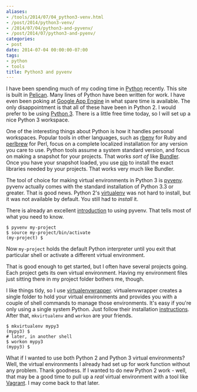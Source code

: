 ```yaml
---
aliases:
- /tools/2014/07/04_python3-venv.html
- /post/2014/python3-venv/
- /2014/07/04/python3-and-pyvenv/
- /post/2014/07/python3-and-pyenv/
categories:
- post
date: 2014-07-04 00:00:00-07:00
tags:
- python
- tools
title: Python3 and pyvenv
---
```


[Python]: http://python.org
[Pelican]: http://blog.getpelican.com/
[Google App Engine]: https://developers.google.com/appengine/docs/python/
[Python 3]: https://wiki.python.org/moin/Python2orPython3
I have been spending much of my coding time in [Python][]
recently. This site is built in [Pelican][]. Many lines of Python have
been written for work. I have even been poking at
[Google App Engine][] in what spare time is available. The only
disappointment is that all of these have been in Python 2. I would
prefer to be using [Python 3][]. There is a little free time today, so
I will set up a nice Python 3 workspace.

[rbenv]: http://rbenv.org/
[perlbrew]: http://perlbrew.pl/
[Bundler]: http://bundler.io/
[pip]: http://pip.readthedocs.org/en/latest/

One of the interesting things about Python is how it handles personal
workspaces. Popular tools in other languages, such as [rbenv][] for
Ruby and [perlbrew][] for Perl, focus on a complete localized
installation for any version you care to use. Python tools assume a
system standard version, and focus on making a snapshot for your
projects. That works *sort of* like [Bundler][]. Once you have your
snapshot loaded, you use [pip][] to install the exact libraries needed
by your projects. That works very much like Bundler.

[pyvenv]: https://docs.python.org/dev/library/venv.html
[virtualenv]: http://virtualenv.readthedocs.org/en/latest/

The tool of choice for making virtual environments in Python 3 is
[pyvenv][]. pyvenv actually comes with the standard installation of
Python 3.3 or greater. That is good news. Python 2's [virtualenv][]
was not hard to install, but it was not available by default. You
still had to *install* it.

[introduction]: https://packaging.python.org/en/latest/tutorial.html#creating-and-using-virtual-environments

There is already an excellent [introduction][] to using pyvenv. That
tells most of what you need to know.

~~~ console
$ pyvenv my-project
$ source my-project/bin/activate
(my-project) $
~~~ 

Now `my-project` holds the default Python interpreter until you exit
that particular shell or activate a different virtual environment.

That is good enough to get started, but I often have several projects
going. Each project gets its own virtual environment. Having my
environment files just sitting there in my project folder bothers me,
though.

[virtualenvwrapper]: http://virtualenvwrapper.readthedocs.org/en/latest/index.html
[instructions]: http://virtualenvwrapper.readthedocs.org/en/latest/install.html

I like things tidy, so I use [virtualenvwrapper][]. virtualenvwrapper
creates a single folder to hold your virtual environments and provides
you with a couple of shell commands to manage those environments. It's
easy if you're only using a single system Python. Just follow their
installation [instructions][]. After that, `mkvirtualenv` and `workon`
are your friends.

~~~ console
$ mkvirtualenv mypy3
(mypy3) $
# later, in another shell
$ workon mypy3
(mypy3) $
~~~ 

[Vagrant]: http://www.vagrantup.com/

What if I wanted to use both Python 2 and Python 3 virtual environments?
Well, the virtual environments I already had set up for work function
without any problem. Thank goodness. If I wanted to do new Python 2
work - well, that may be a good time to pull up a *real* virtual
environment with a tool like [Vagrant][]. I may come back to that
later.
